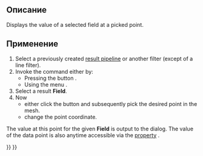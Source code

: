 <languages/>

<div class="mw-translate-fuzzy">
{{Docnav/ru
|[[FEM_PostFilterLinearizedStresses/ru|Stress linearization plot]]
|[[FEM_PostCreateFunctions/ru|Filter functions]]
|[[FEM_Workbench/ru|FEM]]
|IconL=FEM_PostFilterLinearizedStresses.svg
|IconR=Fem_CompPostCreateFunctions.png
|IconC=Workbench_FEM.svg
}}
</div>

<div class="mw-translate-fuzzy">
{{GuiCommand/ru
|Name=FEM PostCreateDataAtPointFilter
|Name/ru=FEM PostCreateDataAtPointFilter
|Icon=Fem-post-filter-data-at-point.png
|MenuLocation= Results → Data at point filter
|Workbenches=[[FEM_Workbench/ru|FEM]]
|Shortcut=
|SeeAlso=[[FEM_tutorial/ru|FEM tutorial]]
}}
</div>

<span id="Description"></span>
==Описание==

Displays the value of a selected field at a picked point.

<span id="Usage"></span>
==Применение==

# Select a previously created [[FEM_PostPipelineFromResult|result pipeline]] or another filter (except of a line filter).
# Invoke the command either by:
#* Pressing the button {{Button|[[Image:FEM_PostFilterDataAtPoint.svg|16px]] '''Data at point clip filter'''}}.
#* Using the menu {{MenuCommand|Results → [[Image:FEM_PostFilterDataAtPoint.svg|16px]] Data at point clip filter}}.
# Select a result '''Field'''.
# Now
#* either click the {{Button|Select Point}} button and subsequently pick the desired point in the mesh.
#* change the point coordinate.

The value at this point for the given '''Field''' is output to the dialog. The value of the data point is also anytime accessible via the [[Property_editor|property]] {{PropertyData|Point Data}}.


<div class="mw-translate-fuzzy">
{{Docnav/ru
|[[FEM_PostFilterLinearizedStresses/ru|Stress linearization plot]]
|[[FEM_PostCreateFunctions/ru|Filter functions]]
|[[FEM_Workbench/ru|FEM]]
|IconL=FEM_PostFilterLinearizedStresses.svg
|IconR=Fem_CompPostCreateFunctions.png
|IconC=Workbench_FEM.svg
}}
</div>

{{FEM Tools navi{{#translation:}}}}
{{Userdocnavi{{#translation:}}}}